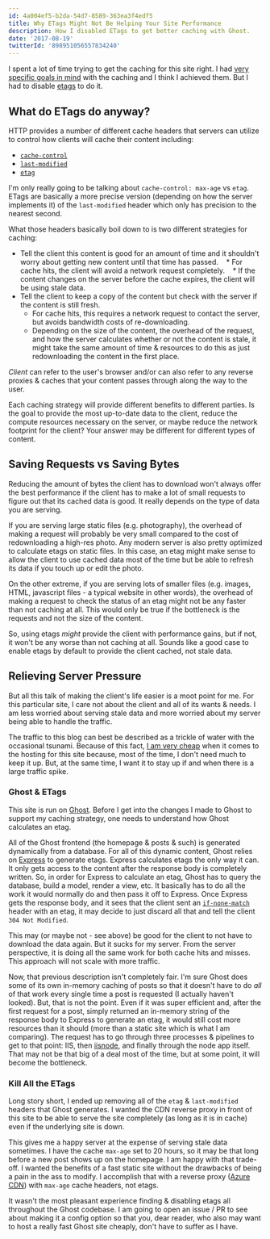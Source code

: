 ```yaml
---
id: 4a004ef5-b2da-54d7-8589-363ea3f4edf5
title: Why ETags Might Not Be Helping Your Site Performance
description: How I disabled ETags to get better caching with Ghost.
date: '2017-08-19'
twitterId: '898951056557834240'
---
```


I spent a lot of time trying to get the caching for this site right. I had [very specific goals in mind](/ghost-on-azure/#final-product) with the caching and I think I achieved them. But I had to disable [etags](https://developer.mozilla.org/en-US/docs/Web/HTTP/Headers/ETag) to do it.

## What do ETags do anyway?

HTTP provides a number of different cache headers that servers can utilize to control how clients will cache their content including:

* [`cache-control`](https://developer.mozilla.org/en-US/docs/Web/HTTP/Headers/Cache-Control)
* [`last-modified`](https://developer.mozilla.org/en-US/docs/Web/HTTP/Headers/Last-Modified)
* [`etag`](https://developer.mozilla.org/en-US/docs/Web/HTTP/Headers/ETag)

<Alert type="info" title="Aside">

I'm only really going to be talking about `cache-control: max-age` vs `etag`. ETags are basically a more precise version (depending on how the server implements it) of the `last-modified` header which only has precision to the nearest second.

</Alert>

What those headers basically boil down to is two different strategies for caching:

* Tell the client this content is good for an amount of time and it shouldn't worry about getting new content until that time has passed.
    * For cache hits, the client will avoid a network request completely.
    * If the content changes on the server before the cache expires, the client will be using stale data.
* Tell the client to keep a copy of the content but check with the server if the content is still fresh.
    * For cache hits, this requires a network request to contact the server, but avoids bandwidth costs of re-downloading.
    * Depending on the size of the content, the overhead of the request, and how the server calculates whether or not the content is stale, it might take the same amount of time & resources to do this as just redownloading the content in the first place.

<Alert type="info" title="Note">

_Client_ can refer to the user's browser and/or can also refer to any reverse proxies & caches that your content passes through along the way to the user.

</Alert>

Each caching strategy will provide different benefits to different parties. Is the goal to provide the most up-to-date data to the client, reduce the compute resources necessary on the server, or maybe reduce the network footprint for the client? Your answer may be different for different types of content.

## Saving Requests vs Saving Bytes

Reducing the amount of bytes the client has to download won't always offer the best performance if the client has to make a lot of small requests to figure out that its cached data is good. It really depends on the type of data you are serving.

If you are serving large static files (e.g. photography), the overhead of making a request will probably be very small compared to the cost of redownloading a high-res photo. Any modern server is also pretty optimized to calculate etags on static files. In this case, an etag might make sense to allow the client to use cached data most of the time but be able to refresh its data if you touch up or edit the photo.

On the other extreme, if you are serving lots of smaller files (e.g. images, HTML, javascript files - a typical website in other words), the overhead of making a request to check the status of an etag might not be any faster than not caching at all. This would only be true if the bottleneck is the requests and not the size of the content.

So, using etags _might_ provide the client with performance gains, but if not, it won't be any worse than not caching at all. Sounds like a good case to enable etags by default to provide the client cached, not stale data.

## Relieving Server Pressure

But all this talk of making the client's life easier is a moot point for me. For this particular site, I care not about the client and all of its wants & needs. I am less worried about serving stale data and more worried about my server being able to handle the traffic.

The traffic to this blog can best be described as a trickle of water with the occasional tsunami. Because of this fact, [I am very cheap](/ghost-on-azure/) when it comes to the hosting for this site because, most of the time, I don't need much to keep it up. But, at the same time, I want it to stay up if and when there is a large traffic spike.

### Ghost & ETags

This site is run on [Ghost](https://ghost.org/). Before I get into the changes I made to Ghost to support my caching strategy, one needs to understand how Ghost calculates an etag.

All of the Ghost frontend (the homepage & posts & such) is generated dynamically from a database. For all of this dynamic content, Ghost relies on [Express](https://expressjs.com/) to generate etags. Express calculates etags the only way it can. It only gets access to the content after the response body is completely written. So, in order for Express to calculate an etag, Ghost has to query the database, build a model, render a view, etc. It basically has to do all the work it would normally do and then pass it off to Express. Once Express gets the response body, and it sees that the client sent an [`if-none-match`](https://developer.mozilla.org/en-US/docs/Web/HTTP/Headers/If-None-Match) header with an etag, it may decide to just discard all that and tell the client `304 Not Modified`.

This may (or maybe not - see above) be good for the client to not have to download the data again. But it sucks for my server. From the server perspective, it is doing all the same work for both cache hits and misses. This approach will not scale with more traffic.

Now, that previous description isn't completely fair. I'm sure Ghost does some of its own in-memory caching of posts so that it doesn't have to do _all_ of that work every single time a post is requested (I actually haven't looked). But, that is not the point. Even if it was super efficient and, after the first request for a post, simply returned an in-memory string of the response body to Express to generate an etag, it would still cost more resources than it should (more than a static site which is what I am comparing). The request has to go through three processes & pipelines to get to that point: IIS, then [iisnode](https://github.com/tjanczuk/iisnode), and finally through the node app itself. That may not be that big of a deal most of the time, but at some point, it will become the bottleneck.

### Kill All the ETags

Long story short, I ended up removing all of the `etag` & `last-modified` headers that Ghost generates. I wanted the CDN reverse proxy in front of this site to be able to serve the site completely (as long as it is in cache) even if the underlying site is down.

This gives me a happy server at the expense of serving stale data sometimes. I have the cache `max-age` set to 20 hours, so it may be that long before a new post shows up on the homepage. I am happy with that trade-off. I wanted the benefits of a fast static site without the drawbacks of being a pain in the ass to modify. I accomplish that with a reverse proxy ([Azure CDN](https://azure.microsoft.com/en-us/services/cdn/)) with `max-age` cache headers, not etags.

It wasn't the most pleasant experience finding & disabling etags all throughout the Ghost codebase. I am going to open an issue / PR to see about making it a config option so that you, dear reader, who also may want to host a really fast Ghost site cheaply, don't have to suffer as I have.